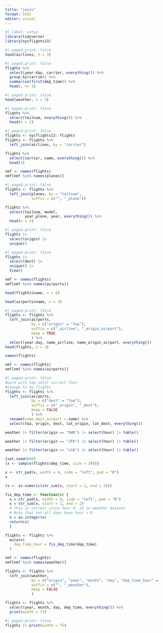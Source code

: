 ```yaml
---
title: "joins"
format: html
editor: visual
---
```


```r
#| label: setup
library(tidyverse)
library(nycflights13)
```

```r
#| paged.print: false
head(airlines, n = 3)
```

```r
#| paged.print: false
flights %>% 
  select(year:day, carrier, everything()) %>% 
  group_by(carrier) %>% 
  summarise(first(dep_time)) %>% 
  head(, n= 3)
```

```r
#| paged.print: false
head(weather, n = 3)
```

```r
#| paged.print: false
flights %>% 
  select(tailnum, everything()) %>% 
  head(n = 3)
```

```r
#| paged.print: false
flights <- nycflights13::flights 
flights <- flights %>% 
  left_join(airlines, by = "carrier")

flights %>% 
  select(carrier, name, everything()) %>% 
  head(3)
```

```r
nmf <- names(flights)
nmf[nmf %in% names(planes)]
```

```r
#| paged.print: false
flights <- flights %>% 
  left_join(planes, by = "tailnum", 
            suffix = c("", "_plane"))

flights %>% 
  select(tailnum, model, 
         year_plane, year, everything()) %>% 
  head(n = 3)
```

```r
#| paged.print: false
flights |>
  select(origin) |>
  unique()
```

```r
#| paged.print: false
flights |>
  select(dest) |>
  unique() |>
  View()
```

```r
nmf <- names(flights)
nmf[nmf %in% names(airports)]
```

```r
head(flights$name, n = 4)
```

```r
head(airports$name, n = 4)
```

```r
#| paged.print: false
flights <- flights %>% 
  left_join(airports, 
            by = c("origin" = "faa"), 
            suffix = c("_airline", "_origin_airport"), 
            keep = TRUE
            ) %>% 
  select(year:day, name_airline, name_origin_airport, everything())
head(flights, n = 3)
```

```r
names(flights)
```

```r
nmf <- names(flights)
nmf[nmf %in% names(airports)]
```

```r
#| paged.print: false
#work with tmp until correct then 
#change to my_flights
flights <- flights %>% 
  left_join(airports, 
            by = c("dest" = "faa"),
            suffix = c("_origin", "_dest"),
            keep = FALSE
            ) %>% 
  rename(name_dest_airport = name) %>% 
  select(faa, origin, dest, lat_origin, lat_dest, everything())
```

```r
weather |> filter(origin == "EWR") |> select(hour) |> table()
```

```r
weather |> filter(origin == "JFK") |> select(hour) |> table()
```

```r
weather |> filter(origin == "LGA") |> select(hour) |> table()
```

```r
{set.seed(666)
(x <- sample(flights$dep_time, size = 30))}
```

```r
x <- str_pad(x, width = 4, side = "left", pad = "0")
x
```

```r
(x <- as.numeric(str_sub(x, start = 1, end = 2)))
```

```r
fix_dep_time <- function(x) {
  x = str_pad(x, width = 4, side = "left", pad = "0")
  x = str_sub(x, start = 1, end = 2)
  # This is correct since hour 0: 23 in weather dataset
  # Note that not all days have hour = 0
  x = as.integer(x)
  return(x)
  }
```

```r
flights <- flights %>% 
  mutate(
    dep_time_hour = fix_dep_time(dep_time)
  )
```

```r
nmf <- names(flights)
nmf[nmf %in% names(weather)]
```

```r
flights <- flights %>% 
  left_join(weather, 
            by = c("origin", "year", "month", "day", "dep_time_hour" = "hour"),
            suffix = c("", "_weather"), 
            keep = FALSE
            )
```

```r
flights <- flights %>% 
  select(year, month, day, dep_time, everything()) %>% 
  print(width = 75)
```

```r
#| paged.print: false
flights |> print(width = 75)
```
